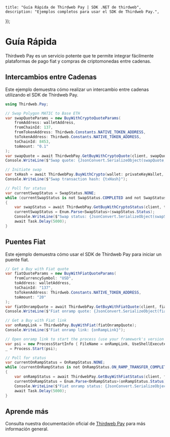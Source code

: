 
	title: "Guía Rápida de Thirdweb Pay | SDK .NET de thirdweb",
	description: "Ejemplos completos para usar el SDK de Thirdweb Pay.",
});

# Guía Rápida

Thirdweb Pay es un servicio potente que te permite integrar fácilmente plataformas de pago fiat y compras de criptomonedas entre cadenas.

## Intercambios entre Cadenas

Este ejemplo demuestra cómo realizar un intercambio entre cadenas utilizando el SDK de Thirdweb Pay.

```csharp
using Thirdweb.Pay;

// Swap Polygon MATIC to Base ETH
var swapQuoteParams = new BuyWithCryptoQuoteParams(
    fromAddress: walletAddress,
    fromChainId: 137,
    fromTokenAddress: Thirdweb.Constants.NATIVE_TOKEN_ADDRESS,
    toTokenAddress: Thirdweb.Constants.NATIVE_TOKEN_ADDRESS,
    toChainId: 8453,
    toAmount: "0.1"
);
var swapQuote = await ThirdwebPay.GetBuyWithCryptoQuote(client, swapQuoteParams);
Console.WriteLine($"Swap quote: {JsonConvert.SerializeObject(swapQuote, Formatting.Indented)}");

// Initiate swap
var txHash = await ThirdwebPay.BuyWithCrypto(wallet: privateKeyWallet, buyWithCryptoQuote: swapQuote);
Console.WriteLine($"Swap transaction hash: {txHash}");

// Poll for status
var currentSwapStatus = SwapStatus.NONE;
while (currentSwapStatus is not SwapStatus.COMPLETED and not SwapStatus.FAILED)
{
    var swapStatus = await ThirdwebPay.GetBuyWithCryptoStatus(client, txHash);
    currentSwapStatus = Enum.Parse<SwapStatus>(swapStatus.Status);
    Console.WriteLine($"Swap status: {JsonConvert.SerializeObject(swapStatus, Formatting.Indented)}");
    await Task.Delay(5000);
}
```

## Puentes Fiat

Este ejemplo demuestra cómo usar el SDK de Thirdweb Pay para iniciar un puente fiat.

```csharp
// Get a Buy with Fiat quote
var fiatQuoteParams = new BuyWithFiatQuoteParams(
    fromCurrencySymbol: "USD",
    toAddress: walletAddress,
    toChainId: "137",
    toTokenAddress: Thirdweb.Constants.NATIVE_TOKEN_ADDRESS,
    toAmount: "20"
);
var fiatOnrampQuote = await ThirdwebPay.GetBuyWithFiatQuote(client, fiatQuoteParams);
Console.WriteLine($"Fiat onramp quote: {JsonConvert.SerializeObject(fiatOnrampQuote, Formatting.Indented)}");

// Get a Buy with Fiat link
var onRampLink = ThirdwebPay.BuyWithFiat(fiatOnrampQuote);
Console.WriteLine($"Fiat onramp link: {onRampLink}");

// Open onramp link to start the process (use your framework's version of this)
var psi = new ProcessStartInfo { FileName = onRampLink, UseShellExecute = true };
_ = Process.Start(psi);

// Poll for status
var currentOnRampStatus = OnRampStatus.NONE;
while (currentOnRampStatus is not OnRampStatus.ON_RAMP_TRANSFER_COMPLETED and not OnRampStatus.ON_RAMP_TRANSFER_FAILED)
{
    var onRampStatus = await ThirdwebPay.GetBuyWithFiatStatus(client, fiatOnrampQuote.IntentId);
    currentOnRampStatus = Enum.Parse<OnRampStatus>(onRampStatus.Status);
    Console.WriteLine($"Fiat onramp status: {JsonConvert.SerializeObject(onRampStatus, Formatting.Indented)}");
    await Task.Delay(5000);
}
```

## Aprende más

Consulta nuestra documentación oficial de [Thirdweb Pay](/connect/pay/overview) para más información general.
